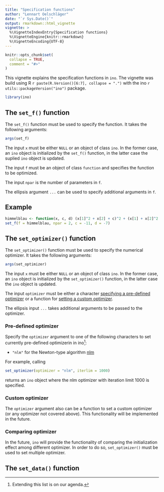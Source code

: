 ```yaml
---
title: "Specification functions"
author: "Lennart Oelschläger"
date: "`r Sys.Date()`"
output: rmarkdown::html_vignette
vignette: >
  %\VignetteIndexEntry{Specification functions}
  %\VignetteEngine{knitr::rmarkdown}
  %\VignetteEncoding{UTF-8}
---
```


```r
knitr::opts_chunk$set(
  collapse = TRUE,
  comment = "#>"
)
```

This vignette explains the specification functions in `ino`. The vignette was build using R `r paste(R.Version()[6:7], collapse = ".")` with the ino `r utils::packageVersion("ino")` package.

```r
library(ino)
```

## The `set_f()` function

The `set_f()` function must be used to specify the function. It takes the following arguments:

```r
args(set_f)
```

The input `x` must be either `NULL` or an object of class `ino`. In the former case, an `ino` object is initialized by the `set_f()` function, in the latter case the suplied `ino` object is updated.

The input `f` must be an object of class `function` and specifies the function to be optimized.

The input `npar` is the number of parameters in `f`.

The ellipsis argument `...` can be used to specify additional arguments in `f`.

## Example

```r
himmelblau <- function(x, c, d) (x[1]^2 + x[2] + c)^2 + (x[1] + x[2]^2 + d)^2
set_f(f = himmelblau, npar = 2, c = -11, d = -7)
```


## The `set_optimizer()` function

The `set_optimizer()` function must be used to specify the numerical optimizer. It takes the following arguments:

```r
args(set_optimizer)
```

The input `x` must be either `NULL` or an object of class `ino`. In the former case, an `ino` object is initialized by the `set_optimizer()` function, in the latter case the `ino` object is updated.

The input `optimizer` must be either a character [specifying a pre-defined optimizer](#pre-defined-optimizer) or a function for [setting a custom optimizer](#custom-optimizer). 

The ellipsis input `...` takes additional arguments to be passed to the optimizer.

### Pre-defined optimizer

Specify the `optimizer` argument to one of the following characters to set currently pre-defined optimizerin in ino^[Extending this list is on our agenda.]:

- `"nlm"` for the Newton-type algorithm [nlm](https://stat.ethz.ch/R-manual/R-devel/library/stats/html/nlm.html)

For example, calling

```r
set_optimizer(optimizer = "nlm", iterlim = 1000)
```

returns an `ino` object where the nlm optimizer with iteration limit 1000 is specified.

### Custom optimizer

The `optimizer` argument also can be a function to set a custom optimizer (or any optimizer not covered above). This functionality will be implemented in the future.

### Comparing optimizer

In the future, `ino` will provide the functionality of comparing the initialization effect among different optimizer. In order to do so, `set_optimizer()` must be used to set multiple optimizer.

## The `set_data()` function

